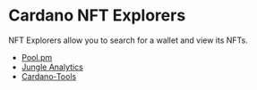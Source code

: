 # Cardano NFT Explorers

NFT Explorers allow you to search for a wallet and view its NFTs. 

- [Pool.pm](https://pool.pm/nfts)
- [Jungle Analytics](https://www.jngl.io/)
- [Cardano-Tools](https://cardano-tools.io/my)